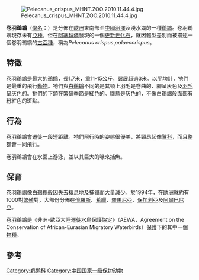 {{speciesbox
| name = 卷羽鵜鶘
| image = Pelecanus crispus at Beijing Zoo.JPG
| image_width = 250px
| status = VU
|status_system=iucn3.1
| status_ref = <ref name=IUCN>{{IUCN2008|assessors=BirdLife International|year=2008|title=Pelecanus crispus|id=144762|downloaded=2009-03-31}}</ref>
| genus = Pelecanus
| species = crispus
| authority = Bruch, 1832
}}
[[File:Pelecanus_crispus_MHNT.ZOO.2010.11.44.4.jpg|thumb]]

'''卷羽鵜鶘'''（[[學名|學名]]：''{{lang|la|Pelecanus crispus}}''）是分佈在[[歐洲|歐洲]]東南部至[[中國|中國]][[沼澤|沼澤]]及淺水湖的一種[[鵜鶘|鵜鶘]]。卷羽鵜鶘現存未有[[亞種|亞種]]。但在[[阿塞拜疆|阿塞拜疆]]發現的一個[[更新世|更新世]][[化石|化石]]，就因體型差別而被描述一個卷羽鵜鶘的[[古亞種|古亞種]]，稱為''Pelecanus crispus palaeocrispus''。

== 特徵 ==
卷羽鵜鶘是最大的鵜鶘，長1.7米，重11-15公斤，翼展超過3米。以平均計，牠們是最重的飛行[[動物|動物]]。牠們與[[白鵜鶘|白鵜鶘]]不同的是其頸上羽毛是卷曲的、腳呈灰色及[[羽毛|羽毛]]呈灰色的。牠們的下頜在[[繁殖|繁殖]]季節是紅色的。雛鳥是灰色的，不像白鵜鶘般面部有粉紅色的斑點。

== 行為 ==
卷羽鵜鶘會遷徙一段短距離。牠們飛行時的姿態很優美，將頸昂起像[[鷺科|鷺科]]，而且整群會一同飛行。

卷羽鵜鶘會在水面上游泳，並以其巨大的喙來捕魚。

== 保育 ==
卷羽鵜鶘像[[白鵜鶘|白鵜鶘]]般因失去棲息地及捕獵而大量減少。於1994年，在[[歐洲|歐洲]]就約有1000對[[繁殖|繁殖]]對，大部份分佈在[[俄羅斯|俄羅斯]]、[[希臘|希臘]]、[[羅馬尼亞|羅馬尼亞]]、[[保加利亞|保加利亞]]及[[阿爾巴尼亞|阿爾巴尼亞]]。

卷羽鵜鶘是《非洲-歐亞大陸遷徙水鳥保護協定》（AEWA，Agreement on the Conservation of African-Eurasian Migratory Waterbirds）保護下的其中一個[[物種|物種]]。

== 參考 ==
{{reflist}}
{{commons|Pelecanus crispus}}
{{wikispecies|Pelecanus crispus}}
{{Taxonbar|from=Q184751}}

[[Category:鹈鹕科|Category:鹈鹕科]]
[[Category:中国国家一级保护动物|Category:中国国家一级保护动物]]